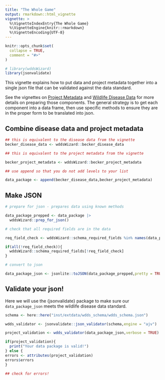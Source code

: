 ```yaml
---
title: "The Whole Game"
output: rmarkdown::html_vignette
vignette: >
  %\VignetteIndexEntry{The Whole Game}
  %\VignetteEngine{knitr::rmarkdown}
  %\VignetteEncoding{UTF-8}
---
```


```r
knitr::opts_chunk$set(
  collapse = TRUE,
  comment = "#>"
)
```

```r
# library(wddsWizard)
library(jsonvalidate)
```

This vignette explains how to put data and project metadata together into a 
single json file that can be validated against the data standard. 

See the vignettes on [Project Metadata](project_metadata.html) and [Wildlife Disease Data](disease_data.html) for more
details on preparing those components. The general strategy is to get each component
into a data frame, then use specific methods to ensure they are in the proper
form to be translated into json. 


## Combine disease data and project metadata

```r

## this is equivalent to the disease data from the vignette
becker_disease_data <- wddsWizard::becker_disease_data

## this is equivalent to the project metadata from the vignette

becker_project_metadata <- wddsWizard::becker_project_metadata

## use append so that you do not add levels to your list

data_package <- append(becker_disease_data,becker_project_metadata)

```

## Make JSON

```r

# prepare for json - prepares data using known methods

data_package_prepped <- data_package |>
  wddsWizard::prep_for_json()

# check that all required fields are in the data

req_field_check <- wddsWizard::schema_required_fields %in% names(data_package_prepped)

if(all(!req_field_check)){
  wddsWizard::schema_required_fields[!req_field_check]  
}

# convert to json

data_package_json <- jsonlite::toJSON(data_package_prepped,pretty = TRUE)


```

## Validate your json!

Here we will use the {jsonvalidate} package to make sure our `data_package_json` 
meets the wildlife disease data standard.

```r

schema <- here::here("inst/extdata/wdds_schema/wdds_schema.json")

wdds_validator <- jsonvalidate::json_validator(schema,engine = "ajv")

project_validation <- wdds_validator(data_package_json,verbose = TRUE)

if(project_validation){
  print("Your data package is valid!")
} else {
errors <- attributes(project_validation)
errors$errors
}

## check for errors!


```

